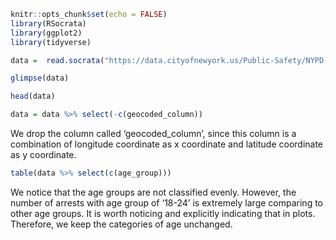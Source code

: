```r
knitr::opts_chunk$set(echo = FALSE)
library(RSocrata)
library(ggplot2)
library(tidyverse)
```

```r
data =  read.socrata("https://data.cityofnewyork.us/Public-Safety/NYPD-Arrest-Data-Year-to-Date-/uip8-fykc")
```

```r
glimpse(data)
```

```r
head(data)
```

```r
data = data %>% select(-c(geocoded_column))
```

We drop the column called 'geocoded_column', since this column is a combination of longitude coordinate as x coordinate and latitude coordinate as y coordinate.

```r
table(data %>% select(c(age_group)))
```

We notice that the age groups are not classified evenly. However, the number of arrests with age group of '18-24' is extremely large comparing to other age groups. It is worth noticing and explicitly indicating that in plots. Therefore, we keep the categories of age unchanged.
